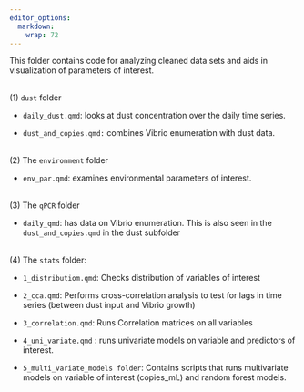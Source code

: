 ```yaml
---
editor_options: 
  markdown: 
    wrap: 72
---
```


This folder contains code for analyzing cleaned data sets and aids in
visualization of parameters of interest.

\
(1) `dust` folder

-   `daily_dust.qmd`: looks at dust concentration over the daily time
    series.

-   `dust_and_copies.qmd:` combines Vibrio enumeration with dust data.

\
(2) The `environment` folder

-   `env_par.qmd`: examines environmental parameters of interest.

\
(3) The `qPCR` folder

-   `daily_qmd`: has data on Vibrio enumeration. This is also seen in
    the `dust_and_copies.qmd` in the dust subfolder

\
(4) The `stats` folder:

-   `1_distributiom.qmd`: Checks distribution of variables of interest

-   `2_cca.qmd`: Performs cross-correlation analysis to test for lags in
    time series (between dust input and Vibrio growth)

-   `3_correlation.qmd`: Runs Correlation matrices on all variables

-   `4_uni_variate.qmd` : runs univariate models on variable and
    predictors of interest.

-   `5_multi_variate_models folder`: Contains scripts that runs
    multivariate models on variable of interest (copies_mL) and random
    forest models.
